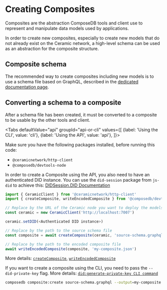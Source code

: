 
# Creating Composites

Composites are the abstraction ComposeDB tools and client use to represent and manipulate data models used by applications.

In order to create new composites, especially to create new models that do not already exist on the Ceramic network, a high-level schema can be used as an abstraction for the composite structure.

## Composite schema

The recommended way to create composites including new models is to use a schema file based on GraphQL, described in the [dedicated documentation page](./schema.md).

## Converting a schema to a composite

After a schema file has been created, it must be converted to a composite to be usable by the other tools and client.

<Tabs
  defaultValue="api"
  groupId="api-or-cli"
  values={[
    {label: 'Using the CLI', value: 'cli'},
    {label: 'Using the API', value: 'api'},
  ]}>
  <TabItem value="api">

Make sure you have the following packages installed, before running this code:
 * `@ceramicnetwork/http-client`
 * `@composedb/devtools-node`

 In order to create a Composite using the API, you also need to have an authenticated DID instance. You can use the `did-session` package from `js-did` to achieve this: [DIDSession.DID Documentation](https://did.js.org/docs/api/classes/did_session.DIDSession#did)

```js
import { CeramicClient } from '@ceramicnetwork/http-client'
import { createComposite, writeEncodedComposite } from '@composedb/devtools-node'

// Replace by the URL of the Ceramic node you want to deploy the models to
const ceramic = new CeramicClient('http://localhost:7007')

ceramic.setDID(<Authenticated DID instance>)

// Replace by the path to the source schema file
const composite = await createComposite(ceramic, 'source-schema.graphql')

// Replace by the path to the encoded composite file
await writeEncodedComposite(composite, 'my-composite.json')
```

More details: [`createComposite`](../../api/modules/devtools_node.md#createcomposite), [`writeEncodedComposite`](../../api/modules/devtools_node.md#writeencodedcomposite)

  </TabItem>
  <TabItem value="cli">

If you want to create a composite using the CLI, you need to pass the `--did-private-key` flag. More details: [`did:generate-private-key CLI command`](../../api/commands/cli.did.md#composedb-didgenerate-private-key)

```sh
composedb composite:create source-schema.graphql --output=my-composite.json --did-private-key='<DID Private Key>' --ceramic-url=http://localhost:7007
```

  </TabItem>
</Tabs>
